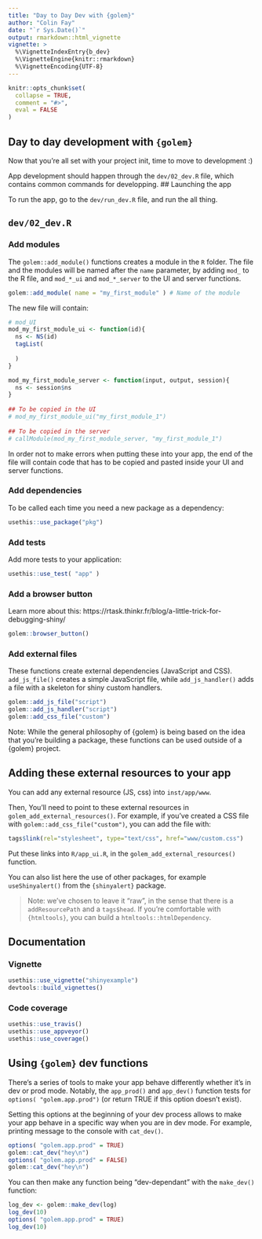 ```yaml
---
title: "Day to Day Dev with {golem}"
author: "Colin Fay"
date: "`r Sys.Date()`"
output: rmarkdown::html_vignette
vignette: >
  %\VignetteIndexEntry{b_dev}
  %\VignetteEngine{knitr::rmarkdown}
  %\VignetteEncoding{UTF-8}
---
```


```r
knitr::opts_chunk$set(
  collapse = TRUE,
  comment = "#>", 
  eval = FALSE
)
```

## Day to day development with `{golem}`

Now that you're all set with your project init, time to move to development :) 

App development should happen through the `dev/02_dev.R` file, which contains common commands for developping. 
## Launching the app

To run the app, go to the `dev/run_dev.R` file, and run the all thing.

## `dev/02_dev.R`

### Add modules

The `golem::add_module()` functions creates a module in the `R` folder. The file and the modules will be named after the `name` parameter, by adding `mod_` to the R file, and `mod_*_ui` and `mod_*_server` to the UI and server functions.

```r
golem::add_module( name = "my_first_module" ) # Name of the module
```

The new file will contain:

```r
# mod_UI
mod_my_first_module_ui <- function(id){
  ns <- NS(id)
  tagList(
  
  )
}

mod_my_first_module_server <- function(input, output, session){
  ns <- session$ns
}
    
## To be copied in the UI
# mod_my_first_module_ui("my_first_module_1")
    
## To be copied in the server
# callModule(mod_my_first_module_server, "my_first_module_1")
```

In order not to make errors when putting these into your app, the end of the file will contain code that has to be copied and pasted inside your UI and server functions. 

### Add dependencies

To be called each time you need a new package as a dependency:

```r
usethis::use_package("pkg")
```

### Add tests

Add more tests to your application:

```r
usethis::use_test( "app" )
```

### Add a browser button

Learn more about this: https://rtask.thinkr.fr/blog/a-little-trick-for-debugging-shiny/

```r
golem::browser_button()
```

### Add external files

These functions create external dependencies (JavaScript and CSS). `add_js_file()` creates a simple JavaScript file, while `add_js_handler()` adds a file with a skeleton for shiny custom handlers.

```r
golem::add_js_file("script")
golem::add_js_handler("script")
golem::add_css_file("custom")
```

Note: While the general philosophy of {golem} is being based on the idea that you're building a package, these functions can be used outside of a {golem} project. 

## Adding these external resources to your app

You can add any external resource (JS, css) into `inst/app/www`. 

Then, You'll need to point to these external resources in `golem_add_external_resources()`. For example, if you've created a CSS file with `golem::add_css_file("custom")`, you can add the file with:

``` r
tags$link(rel="stylesheet", type="text/css", href="www/custom.css")
```

Put these links into `R/app_ui.R`, in the `golem_add_external_resources()` function.

You can also list here the use of other packages, for example `useShinyalert()` from the `{shinyalert}` package.

> Note: we've chosen to leave it "raw", in the sense that there is a `addResourcePath` and a `tags$head`. If you're comfortable with `{htmltools}`, you can build a `htmltools::htmlDependency`. 

## Documentation

### Vignette

```r
usethis::use_vignette("shinyexample")
devtools::build_vignettes()
```

### Code coverage

```r
usethis::use_travis()
usethis::use_appveyor()
usethis::use_coverage()
```

## Using `{golem}` dev functions

There's a series of tools to make your app behave differently whether it's in dev or prod mode. Notably, the `app_prod()` and `app_dev()` function tests for `options( "golem.app.prod")` (or return TRUE if this option doesn't exist). 

Setting this options at the beginning of your dev process allows to make your app behave in a specific way when you are in dev mode. For example, printing message to the console with `cat_dev()`.

```r
options( "golem.app.prod" = TRUE)
golem::cat_dev("hey\n")
options( "golem.app.prod" = FALSE)
golem::cat_dev("hey\n")
```

You can then make any function being "dev-dependant" with the `make_dev()` function: 

```r
log_dev <- golem::make_dev(log)
log_dev(10)
options( "golem.app.prod" = TRUE)
log_dev(10)
```


